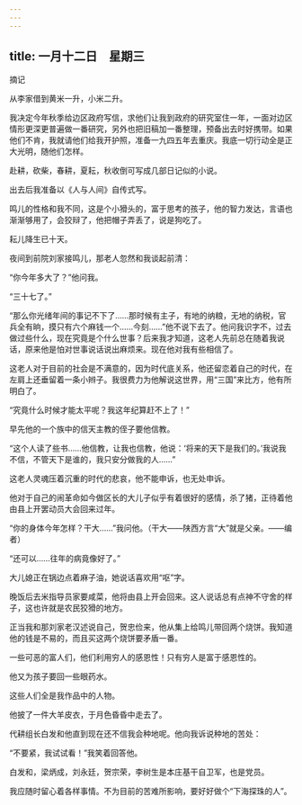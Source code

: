 ```yaml
---
---
---
```

title: 一月十二日　星期三
---




摘记

从李家借到黄米一升，小米二升。



我决定今年秋季给边区政府写信，求他们让我到政府的研究室住一年，一面对边区情形更深更普遍做一番研究，另外也把旧稿加一番整理，预备出去时好携带。如果他们不肯，我就请他们给我开护照，准备一九四五年去重庆。我底一切行动全是正大光明，随他们怎样。

赴耕，砍柴，春耕，夏耘，秋收倒可写成几部日记似的小说。

出去后我准备以《人与人间》自传式写。

鸣儿的性格和我不同，这是个小猾头的，富于思考的孩子，他的智力发达，言语也渐渐够用了，会狡辩了，他把帽子弄丢了，说是狗吃了。

耘儿降生已十天。

夜间到前院刘家接鸣儿，那老人忽然和我谈起前清：

“你今年多大了？”他问我。

“三十七了。”

“那么你光绪年间的事记不下了……那时候有主子，有地的纳粮，无地的纳税，官兵全有晌，摸只有六个麻钱一个……今刻……”他不说下去了。他问我识字不，过去做过些什么，现在究竟是个什么世事？后来我才知道，这老人先前总在随着我说话，原来他是怕对世事说话说出麻烦来。现在他对我有些相信了。

这老人对于目前的社会是不满意的，因为时代底关系，他还留恋着自己的时代，在左肩上还垂留着一条小辫子。我很费力为他解说这世界，用“三国”来比方，他有所明白了。

“究竟什么时候才能太平呢？我这年纪算赶不上了！”

早先他的一个族中的信天主教的侄子要他信教。

“这个人读了些书……他信教，让我也信教，他说：‘将来的天下是我们的。’我说我不信，不管天下是谁的，我只安分做我的人……”

这老人灵魂压着沉重的时代的悲哀，他不能申诉，也无处申诉。

他对于自己的闹革命如今做区长的大儿子似乎有着很好的感情，杀了猪，正待着他由县上开罢动员大会回来过年。

“你的身体今年怎样？干大……”我问他。（干大——陕西方言“大”就是父亲。——编者）

“还可以……往年的病竟像好了。”

大儿媳正在锅边点着麻子油，她说话喜欢用“呕”字。

晚饭后去米指导员家要咸菜，他将由县上开会回来。这人说话总有点神不守舍的样子，这也许就是农民狡猾的地方。

正当我和那刘家老汉述说自己，贺忠俭来，他从集上给鸣儿带回两个烧饼。我知道他的钱是不易的，而且买这两个烧饼要矛盾一番。

一些可恶的富人们，他们利用穷人的感恩性！只有穷人是富于感恩性的。

他又为孩子要回一些眼药水。

这些人们全是我作品中的人物。

他披了一件大羊皮衣，于月色昏昏中走去了。

代耕组长白发和他直到现在还不信我会种地呢。他向我诉说种地的苦处：

“不要紧，我试试看！”我笑着回答他。

白发和，梁炳成，刘永廷，贺宗荣，李树生是本庄基干自卫军，也是党员。

我应随时留心着各样事情。不为目前的苦难所影响，要好好做个“下海探珠的人”。